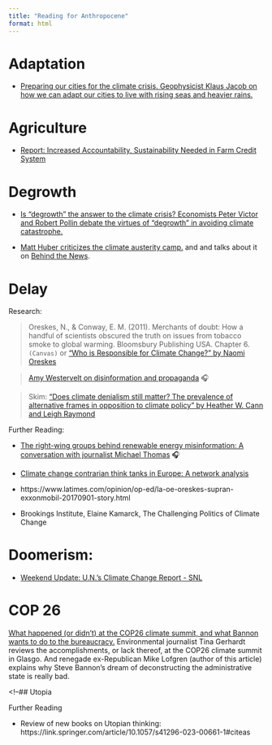 ```yaml
---
title: "Reading for Anthropocene"
format: html
---
```



# Adaptation 

- [Preparing our cities for the climate crisis. Geophysicist Klaus Jacob on how we can adapt our cities to live with rising seas and heavier rains.](https://kpfa.org/episode/behind-the-news-october-14-2021/)

# Agriculture

- [Report: Increased Accountability, Sustainability Needed in Farm Credit System ](https://www.sfntoday.com/2024/01/08/report-increased-accountability-sustainability-needed-in-farm-credit-system/)

# Degrowth

- [Is “degrowth” the answer to the climate crisis? Economists Peter Victor and Robert Pollin debate the virtues of “degrowth” in avoiding climate catastrophe.](https://kpfa.org/episode/behind-the-news-november-4-2021/)

- [Matt Huber criticizes the climate austerity camp.](https://newleftreview.org/sidecar/posts/mish-mash-ecologism) and and talks about it on [Behind the News](https://kpfa.org/episode/behind-the-news-august-25-2022/).



# Delay

Research: 

> Oreskes, N., & Conway, E. M. (2011). Merchants of doubt: How a handful of scientists obscured the truth on issues from tobacco smoke to global warming. Bloomsbury Publishing USA. Chapter 6.  `(Canvas)` or ["Who is Responsible for Climate Change?" by Naomi Oreskes](https://www.merchantsofdoubt.org/home/video-resources/)

> [Amy Westervelt on disinformation and propaganda](https://www.volts.wtf/p/volts-podcast-amy-westervelt-on-disinformation#details) 🎧 

> Skim: ["Does climate denialism still matter? The prevalence of alternative frames in opposition to climate policy" by Heather W. Cann and Leigh Raymond](https://www.tandfonline.com/doi/full/10.1080/09644016.2018.1439353)

Further Reading: 

- [The right-wing groups behind renewable energy misinformation: A conversation with journalist Michael Thomas](https://www.volts.wtf/p/the-right-wing-groups-behind-renewable) 🎧 

- [Climate change contrarian think tanks in Europe: A network analysis](Climate change contrarian think tanks in Europe: A network analysis)

- https://www.latimes.com/opinion/op-ed/la-oe-oreskes-supran-exxonmobil-20170901-story.html

- Brookings Institute, Elaine Kamarck, The Challenging Politics of Climate Change 

# Doomerism: 

- [Weekend Update: U.N.'s Climate Change Report - SNL](https://www.youtube.com/watch?v=07oe1m67eik)


# COP 26

[What happened (or didn’t) at the COP26 climate summit, and what Bannon wants to do to the bureaucracy.](https://kpfa.org/episode/behind-the-news-november-18-2021/) Environmental journalist Tina Gerhardt reviews the accomplishments, or lack thereof, at the COP26 climate summit in Glasgo. And renegade ex-Republican Mike Lofgren (author of this article) explains why Steve Bannon’s dream of deconstructing the administrative state is really bad.



<!--## Utopia


Further Reading

- Review of new books on Utopian thinking: https://link.springer.com/article/10.1057/s41296-023-00661-1#citeas
